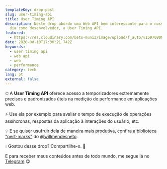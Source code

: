 ```yaml
---
templateKey: drop-post
slug: user-timing-api
title: User Timing API
description: Neste drop abordo uma Web API bem interessante para o nosso dia a
  dia como desenvolvedor, a User Timing API.
featured:
  - https://res.cloudinary.com/beto-muniz/image/upload/f_auto/v1597080801/uta_p40moh.jpg
date: 2020-08-10T17:30:21.742Z
keywords:
  - user timing api
  - web api
  - web
  - performance
category: tech
lang: pt
external: false
---
```


<Drop>

⏱ A **User Timing API** oferece acesso a temporizadores extremamente precisos e padronizados úteis na medição de performance em aplicações web.

⚡️ Use ela por exemplo para avaliar o tempo de execução de operações assíncronas, respostas da aplicação à interações do usuário, etc.

💡 E se quiser usufruir dela de maneira mais produtiva, confira a biblioteca ["perf-marks"](https://github.com/willmendesneto/perf-marks) do [@willmendesneto](https://twitter.com/willmendesneto).

</Drop>

<Drop>

💧 Gostou desse drop? Compartilhe-o. 🤩  

E para receber meus conteúdos antes de todo mundo, me segue lá no [Telegram](https://bit.ly/betomuniz-drops) 😋 

</Drop>
